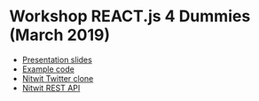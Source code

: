 
# Workshop REACT.js 4 Dummies (March 2019)
        
- [Presentation slides]
- [Example code]
- [Nitwit Twitter clone]
- [Nitwit REST API]

[Presentation slides]: https://docs.google.com/presentation/d/1NIFAOefXIxS3KEImo3KqtdrO4bX-TBqaV9Q290dm4us/edit?usp=sharing
[Example code]: https://codesandbox.io/s/zz65x07vnx
[Nitwit Twitter clone]: https://nitwit.netlify.com
[Nitwit REST API]: https://nitwit-api.azurewebsites.net
